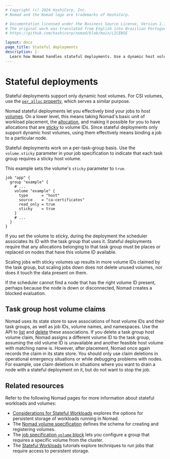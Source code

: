 ```yaml
---
# Copyright (c) 2024 HashiCorp, Inc.
# Nomad and the Nomad logo are trademarks of HashiCorp.

# Documentation licensed under the Business Source License, Version 1.1.
# The original work was translated from English into Brazilian Portuguese.
# https://github.com/hashicorp/nomad/blob/main/LICENSE

layout: docs
page_title: Stateful deployments
description: |-
  Learn how Nomad handles stateful deployments. Use a dynamic host volume for your stateful workload and bind an allocation to a volume ID with the sticky parameter. Learn how Nomad scales jobs with sticky volumes.
---
```


# Stateful deployments

<Note>

Stateful deployments support only dynamic host volumes. For CSI volumes, use the
[`per_alloc` property](/nomad/docs/job-specification/volume#per_alloc),
which serves a similar purpose.

</Note>

Nomad stateful deployments let you effectively bind your jobs to host [volumes].
On a lower level, this means taking Nomad's basic unit of workload placement,
the [allocation], and making it possible for you to have allocations that are
[sticky] to volume IDs. Since stateful deployments only support dynamic host
volumes, using them effectively means binding a job to a particular node.

Stateful deployments work on a per-task-group basis. Use the `volume.sticky`
parameter in your job specification to indicate that each task group requires a
sticky host volume.

This example sets the volume's `sticky` parameter to `true`.

```hcl
job "app" {
  group "example" {
    # ...
    volume "example" {
      type      = "host"
      source    = "ca-certificates"
      read_only = true
      sticky    = true
    }
    # ...
  }
}
```

If you set the volume to sticky, during the deployment the scheduler associates
its ID with the task group that uses it. Stateful deployments require that any
allocations belonging to that task group must be places or replaced on nodes
that have this volume ID available.

Scaling jobs with sticky volumes up results in more volume IDs claimed by the
task group, but scaling jobs down does not delete unused volumes, nor does it
touch the data present on them.

If the scheduler cannot find a node that has the right volume ID present,
perhaps because the node is down or disconnected, Nomad creates a blocked
evaluation.

## Task group host volume claims

Nomad uses its state store to save associations of host volume IDs and their
task groups, as well as job IDs, volume names, and namespaces. Use the API to
[list] and [delete] these associations. If you delete a task group host volume
claim, Nomad assigns a different volume ID to the task group, assuming the old
volume ID is unavailable and another feasible host volume with matching name is.
However, after placement, Nomad once again records the claim in its state store.
You should only use claim deletions in operational emergency situations or while
debugging problems with nodes. For example, use claim deletions in situations
where you want to drain a node with a stateful deployment on it, but do not want
to stop the job.

## Related resources

Refer to the following Nomad pages for more information about stateful workloads
and volumes:

- [Considerations for Stateful Workloads](/nomad/docs/operations/stateful-workloads) explores the options for persistent storage of workloads running in Nomad.
- The [Nomad volume specification][volumes] defines the schema for creating and registering volumes.
- The [job specification `volume` block](/nomad/docs/job-specification/volume) lets you configure a group that requires a specific volume from the cluster.
- The [Stateful Workloads](/nomad/tutorials/stateful-workloads) tutorials explore techniques to run jobs that require access to persistent storage.

[allocation]: /nomad/docs/glossary#allocation
[delete]: /nomad/api-docs/volumes#delete-task-group-host-volume-claims
[list]: /nomad/api-docs/volumes#list-task-group-host-volume-claims
[sticky]: /nomad/docs/job-specification/volume#sticky
[volumes]: /nomad/docs/other-specifications/volume
